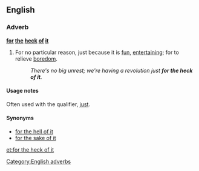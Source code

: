 ==English==

===Adverb===
'''[[for]] [[the]] [[heck]] [[of]] [[it]]'''

# {{idiomatic}} For no particular reason, just because it is [[fun]], [[entertaining]]; for to relieve [[boredom]].
#:''There's no big unrest; we're having a revolution just '''for the heck of it'''.''

====Usage notes====
Often used with the qualifier, [[just]].

====Synonyms====
* [[for the hell of it]]
* [[for the sake of it]]

[[Category:English adverbs]]

[[et:for the heck of it]]